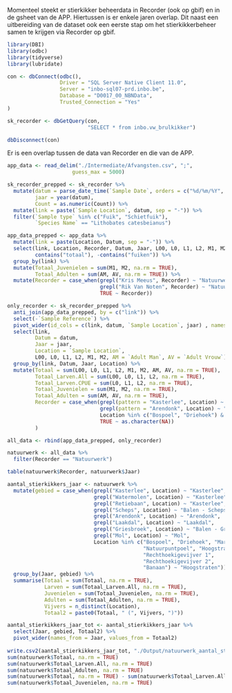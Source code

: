 Momenteel steekt er stierkikker beheerdata in Recorder (ook op gbif)
en in de gsheet van de APP. Hiertussen is er enkele jaren overlap. 
Dit naast een uitbereiding van de dataset ook een eerste stap om het 
stierkikkerbeheer samen te krijgen via Recorder op gbif. 

```r
library(DBI)
library(odbc)
library(tidyverse)
library(lubridate)
```

```r
con <- dbConnect(odbc(),
                 Driver = "SQL Server Native Client 11.0",
                 Server = "inbo-sql07-prd.inbo.be",
                 Database = "D0017_00_NBNData",
                 Trusted_Connection = "Yes"
)
```

```r
sk_recorder <- dbGetQuery(con,
                          "SELECT * from inbo.vw_brulkikker")
```

```r
dbDisconnect(con)
```

Er is een overlap tussen de data van Recorder en die van de APP.

```r
app_data <- read_delim("./Intermediate/Afvangsten.csv", ";",
                     guess_max = 5000)
```

```r
sk_recorder_prepped <- sk_recorder %>% 
  mutate(datum = parse_date_time(`Sample Date`, orders = c("%d/%m/%Y", "%Y")),
         jaar = year(datum),
         Count = as.numeric(Count)) %>% 
  mutate(link = paste(`Sample Location`, datum, sep = "-")) %>% 
  filter(`Sample type` %in% c("Fuik", "Schietfuik"),
         `Species Name` == "Lithobates catesbeianus")

app_data_prepped <- app_data %>% 
  mutate(link = paste(Location, Datum, sep = "-")) %>% 
  select(link, Location, Recorder, Datum, Jaar, L00, L0, L1, L2, M1, M2, AM, AV,
         contains("totaal"), -contains("fuiken")) %>% 
  group_by(link) %>% 
  mutate(Totaal_Juvenielen = sum(M1, M2, na.rm = TRUE),
         Totaal_Adulten = sum(AM, AV, na.rm = TRUE)) %>% 
  mutate(Recorder = case_when(grepl("Kris Meeus", Recorder) ~ "Natuurwerk",
                              grepl("Rik Van Noten", Recorder) ~ "Natuurwerk",
                              TRUE ~ Recorder))

only_recorder <- sk_recorder_prepped %>% 
  anti_join(app_data_prepped, by = c("link")) %>% 
  select(-`Sample Reference`) %>% 
  pivot_wider(id_cols = c(link, datum, `Sample Location`, jaar) , names_from = Qualifier, values_from = Count, values_fn = sum) %>% 
  select(link, 
         Datum = datum, 
         Jaar = jaar, 
         Location = `Sample Location`,
         L00, L0, L1, L2, M1, M2, AM = `Adult Man`, AV = `Adult Vrouw`) %>% 
  group_by(link, Datum, Jaar, Location) %>% 
  mutate(Totaal = sum(L00, L0, L1, L2, M1, M2, AM, AV, na.rm = TRUE),
         Totaal_Larven.All = sum(L00, L0, L1, L2, na.rm = TRUE),
         Totaal_Larven.CPUE = sum(L0, L1, L2, na.rm = TRUE),
         Totaal_Juvenielen = sum(M1, M2, na.rm = TRUE),
         Totaal_Adulten = sum(AM, AV, na.rm = TRUE),
         Recorder = case_when(grepl(pattern = "Kasterlee", Location) ~ "Natuurwerk",
                              grepl(pattern = "Arendonk", Location) ~ "Natuurwerk",
                              Location %in% c("Bospoel", "Driehoek") & Jaar > 2013 ~ "Natuurwerk",
                              TRUE ~ as.character(NA))
         )

all_data <- rbind(app_data_prepped, only_recorder)
```

```r
natuurwerk <- all_data %>% 
  filter(Recorder == "Natuurwerk")

table(natuurwerk$Recorder, natuurwerk$Jaar)

aantal_stierkikkers_jaar <- natuurwerk %>% 
  mutate(gebied = case_when(grepl("Kasterlee", Location) ~ "Kasterlee",
                            grepl("Watermolen", Location) ~ "Kasterlee",
                            grepl("Retiebaan", Location) ~ "Kasterlee",
                            grepl("Scheps", Location) ~ "Balen - Scheps",
                            grepl("Arendonk", Location) ~ "Arendonk",
                            grepl("Laakdal", Location) ~ "Laakdal",
                            grepl("Griesbroek", Location) ~ "Balen - Griesbroek",
                            grepl("Mol", Location) ~ "Mol", 
                            Location %in% c("Bospoel", "Driehoek", "Markmeander", 
                                            "Natuurpuntpoel", "Hoogstraten - Chaamseweg 53", 
                                            "Rechthoekigevijver 1",
                                            "Rechthoekigevijver 2",
                                            "Banaan") ~ "Hoogstraten")) %>% 
  group_by(Jaar, gebied) %>% 
  summarise(Totaal = sum(Totaal, na.rm = TRUE),
            Larven = sum(Totaal_Larven.All, na.rm = TRUE),
            Juvenielen = sum(Totaal_Juvenielen, na.rm = TRUE),
            Adulten = sum(Totaal_Adulten, na.rm = TRUE),
            Vijvers = n_distinct(Location),
            Totaal2 = paste0(Totaal, " (", Vijvers, ")")) 

aantal_stierkikkers_jaar_tot <- aantal_stierkikkers_jaar %>% 
  select(Jaar, gebied, Totaal2) %>% 
  pivot_wider(names_from = Jaar, values_from = Totaal2)
  
write.csv2(aantal_stierkikkers_jaar_tot, "./Output/natuurwerk_aantal_stierkikkers_jaar_tot.csv")
sum(natuurwerk$Totaal, na.rm = TRUE)
sum(natuurwerk$Totaal_Larven.All, na.rm = TRUE)
sum(natuurwerk$Totaal_Adulten, na.rm = TRUE)
sum(natuurwerk$Totaal, na.rm = TRUE) - sum(natuurwerk$Totaal_Larven.All, na.rm = TRUE)
sum(natuurwerk$Totaal_Juvenielen, na.rm = TRUE)

```

